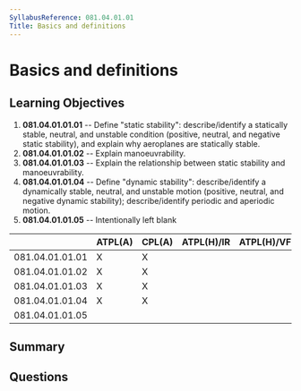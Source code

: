 ```yaml
---
SyllabusReference: 081.04.01.01
Title: Basics and definitions
---
```


# Basics and definitions

## Learning Objectives

1.  **081.04.01.01.01** -- Define "static stability": describe/identify a
    statically stable, neutral, and unstable condition (positive, neutral, and
    negative static stability), and explain why aeroplanes are statically stable.
2.  **081.04.01.01.02** -- Explain manoeuvrability.
3.  **081.04.01.01.03** -- Explain the relationship between static stability and
    manoeuvrability.
4.  **081.04.01.01.04** -- Define "dynamic stability": describe/identify a
    dynamically stable, neutral, and unstable motion (positive, neutral, and
    negative dynamic stability); describe/identify periodic and aperiodic motion.
5.  **081.04.01.01.05** -- Intentionally left blank

|                 | ATPL(A) | CPL(A) | ATPL(H)/IR | ATPL(H)/VFR | CPL(H) | IR | CBIR(A) |
| --------------- | ------- | ------ | ---------- | ----------- | ------ | -- | ------- |
| 081.04.01.01.01 | X       | X      |            |             |        |    |         |
| 081.04.01.01.02 | X       | X      |            |             |        |    |         |
| 081.04.01.01.03 | X       | X      |            |             |        |    |         |
| 081.04.01.01.04 | X       | X      |            |             |        |    |         |
| 081.04.01.01.05 |         |        |            |             |        |    |         |

## Summary

## Questions
